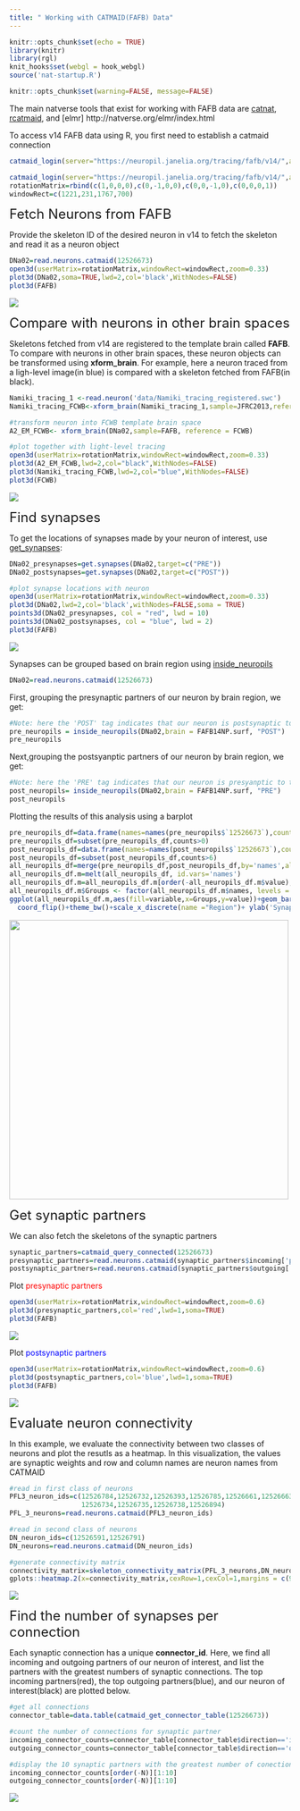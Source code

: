 ---
title: " Working with CATMAID(FAFB) Data"
---

```{r setup, include=FALSE}
knitr::opts_chunk$set(echo = TRUE)
library(knitr)
library(rgl)
knit_hooks$set(webgl = hook_webgl)
source('nat-startup.R')
```
```{r global_options,include=FALSE}
knitr::opts_chunk$set(warning=FALSE, message=FALSE)
```


The main natverse tools that exist for working with FAFB data are [catnat](https://jefferislab.github.io/catnat/reference/index.html), [rcatmaid](http://natverse.org/rcatmaid/reference/index.html), and [elmr] http://natverse.org/elmr/index.html


To access v14 FAFB data using R, you first need to establish a catmaid connection
```{r login,echo=TRUE,results='hide',message=FALSE,warning=FALSE,eval=FALSE}
catmaid_login(server="https://neuropil.janelia.org/tracing/fafb/v14/",authname='fly',authpassword='superfly',token="yourtokenhere")
```
```{r login_function, include=FALSE}
catmaid_login(server="https://neuropil.janelia.org/tracing/fafb/v14/",authname='fly',authpassword='superfly',token="cecd262c43ce5c1a9166fc65b9ea3d25464b1150")
rotationMatrix=rbind(c(1,0,0,0),c(0,-1,0,0),c(0,0,-1,0),c(0,0,0,1))
windowRect=c(1221,231,1767,700)
```

<font size=5> Fetch Neurons from FAFB </font>

Provide the skeleton ID of the desired neuron in v14 to fetch the skeleton and read it as a neuron object
```{r,echo=TRUE,results='hide',message=FALSE,warning=FALSE,eval=FALSE}
DNa02=read.neurons.catmaid(12526673)
open3d(userMatrix=rotationMatrix,windowRect=windowRect,zoom=0.33)
plot3d(DNa02,soma=TRUE,lwd=2,col='black',WithNodes=FALSE)
plot3d(FAFB)
```
<img src="images/A2_FAFB.png"/>

<font size=5> Compare with neurons in other brain spaces</font>

Skeletons fetched from v14 are registered to the template brain called <b>FAFB</b>. To compare with neurons in other brain spaces, these neuron objects can be transformed using <b>xform_brain</b>. For example, here a neuron traced from a ligh-level image(in blue) is compared with a skeleton fetched from FAFB(in black).

```{r,echo=TRUE,results='hide',message=FALSE,warning=FALSE,eval=FALSE}
Namiki_tracing_1 <-read.neuron('data/Namiki_tracing_registered.swc')
Namiki_tracing_FCWB<-xform_brain(Namiki_tracing_1,sample=JFRC2013,reference=FCWB)
```
```{r,echo=TRUE,results='hide',message=FALSE,warning=FALSE,eval=FALSE}
#transform neuron into FCWB template brain space 
A2_EM_FCWB<- xform_brain(DNa02,sample=FAFB, reference = FCWB)

#plot together with light-level tracing
open3d(userMatrix=rotationMatrix,windowRect=windowRect,zoom=0.33)
plot3d(A2_EM_FCWB,lwd=2,col="black",WithNodes=FALSE)
plot3d(Namiki_tracing_FCWB,lwd=2,col="blue",WithNodes=FALSE)
plot3d(FCWB)
```
<img src="images/A2_FCWB.png"/>

<font size=5> Find synapses</font>

To get the locations of synapses made by your neuron of interest, use [get_synapses](https://jefferislab.github.io/catnat/reference/get.synapses.html): 

```{r,echo=TRUE,results='hide',message=FALSE,warning=FALSE,eval=FALSE}
DNa02_presynapses=get.synapses(DNa02,target=c("PRE"))
DNa02_postsynapses=get.synapses(DNa02,target=c("POST"))

#plot synapse locations with neuron 
open3d(userMatrix=rotationMatrix,windowRect=windowRect,zoom=0.33)
plot3d(DNa02,lwd=2,col='black',withNodes=FALSE,soma = TRUE)
points3d(DNa02_presynapses, col = "red", lwd = 10)
points3d(DNa02_postsynapses, col = "blue", lwd = 2)
plot3d(FAFB)
```
<img src="images/A2_synapses.png"/>

Synapses can be grouped based on brain region using [inside_neuropils](https://jefferislab.github.io/catnat/reference/inside_neuropils.html)

```{r,echo=TRUE,results='hide'}
DNa02=read.neurons.catmaid(12526673)
```
First, grouping the presynaptic partners of our neuron by brain region, we get: 
```{r, echo=TRUE}
#Note: here the 'POST' tag indicates that our neuron is postsynaptic to the input neurons being found 
pre_neuropils = inside_neuropils(DNa02,brain = FAFB14NP.surf, "POST")
pre_neuropils
```
Next,grouping the postsyanptic partners of our neuron by brain region, we get:
```{r, echo=TRUE}
#Note: here the 'PRE' tag indicates that our neuron is presyanptic to the output neurons being found 
post_neuropils= inside_neuropils(DNa02,brain = FAFB14NP.surf, "PRE")
post_neuropils
```
Plotting the results of this analysis using a barplot
```{r,echo=TRUE,results='hide',message=FALSE,warning=FALSE,eval=FALSE}
pre_neuropils_df=data.frame(names=names(pre_neuropils$`12526673`),counts=as.numeric(unlist(pre_neuropils)))
pre_neuropils_df=subset(pre_neuropils_df,counts>0)
post_neuropils_df=data.frame(names=names(post_neuropils$`12526673`),counts=as.numeric(unlist(post_neuropils)))
post_neuropils_df=subset(post_neuropils_df,counts>6)
all_neuropils_df=merge(pre_neuropils_df,post_neuropils_df,by='names',all=TRUE)
all_neuropils_df.m=melt(all_neuropils_df, id.vars='names')
all_neuropils_df.m=all_neuropils_df.m[order(-all_neuropils_df.m$value),]
all_neuropils_df.m$Groups <- factor(all_neuropils_df.m$names, levels = all_neuropils_df[order(all_neuropils_df$counts.x),]$names)
ggplot(all_neuropils_df.m,aes(fill=variable,x=Groups,y=value))+geom_bar(stat="identity")+
  coord_flip()+theme_bw()+scale_x_discrete(name ="Region")+ ylab('Synapse Count')+theme(legend.position="none")+scale_fill_manual(values=c("red","blue"))
```
<img src="images/A2_connections_grouped.png" width="500" height="500" />

<font size=5> Get synaptic partners</font>

We can also fetch the skeletons of the synaptic partners
```{r,echo=TRUE,results='hide',message=FALSE,warning=FALSE,eval=FALSE}
synaptic_partners=catmaid_query_connected(12526673)
presynaptic_partners=read.neurons.catmaid(synaptic_partners$incoming['partner'][,],OmitFailures = T)
postsynaptic_partners=read.neurons.catmaid(synaptic_partners$outgoing['partner'][,],OmitFailures = T)
```
Plot <span style="color:red"> presynaptic partners </span>

```{r,echo=TRUE,results='hide',message=FALSE,warning=FALSE,eval=FALSE}
open3d(userMatrix=rotationMatrix,windowRect=windowRect,zoom=0.6)
plot3d(presynaptic_partners,col='red',lwd=1,soma=TRUE)
plot3d(FAFB)
```
<img src="images/A2_presynapses.png"/>

Plot <span style="color:blue"> postsynaptic partners </span>

```{r,echo=TRUE,results='hide',message=FALSE,warning=FALSE,eval=FALSE}
open3d(userMatrix=rotationMatrix,windowRect=windowRect,zoom=0.6)
plot3d(postsynaptic_partners,col='blue',lwd=1,soma=TRUE)
plot3d(FAFB)
```
<img src="images/A2_postsynapses.png"/>

<font size=5> Evaluate neuron connectivity </font>

In this example, we evaluate the connectivity between two classes of neurons and plot the resutls as a heatmap. In this visualization, the values are synaptic weights and row and column names are neuron names from CATMAID

```{r,echo=TRUE,results='hide',message=FALSE,warning=FALSE,eval=FALSE}
#read in first class of neurons 
PFL3_neuron_ids=c(12526784,12526732,12526393,12526785,12526661,12526663,12526731,12526733,
                  12526734,12526735,12526738,12526894)
PFL_3_neurons=read.neurons.catmaid(PFL3_neuron_ids)

#read in second class of neurons 
DN_neuron_ids=c(12526591,12526791)
DN_neurons=read.neurons.catmaid(DN_neuron_ids)

#generate connectivity matrix 
connectivity_matrix=skeleton_connectivity_matrix(PFL_3_neurons,DN_neurons)
gplots::heatmap.2(x=connectivity_matrix,cexRow=1,cexCol=1,margins = c(9, 9))
```
<img src="images/PFL3_DN_connectivity_heatmap.png"/>

<font size=5> Find the number of synapses per connection </font>

Each synaptic connection has a unique <b>connector_id</b>. Here, we find all incoming and outgoing partners of our neuron of interest, and list the partners with the greatest numbers of synaptic connections. The top incoming partners(red), the top outgoing partners(blue), and our neuron of interest(black) are plotted below.

```{r,echo=TRUE}

#get all connections 
connector_table=data.table(catmaid_get_connector_table(12526673))

#count the number of connections for synaptic partner 
incoming_connector_counts=connector_table[connector_table$direction=='incoming'][, .N, by=.(partner_skid)]
outgoing_connector_counts=connector_table[connector_table$direction=='outgoing'][, .N, by=.(partner_skid)]

#display the 10 synaptic partners with the greatest number of conections 
incoming_connector_counts[order(-N)][1:10]
outgoing_connector_counts[order(-N)][1:10]
```
<img src="images/A2_top_connections.png"/>
